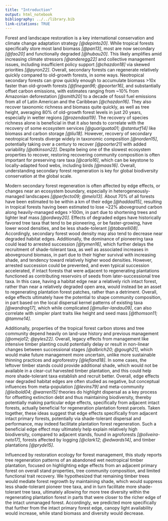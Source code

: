 ```yaml
---
title: "Introduction"
output: html_notebook
bibliography: ../../library.bib
link-citations: TRUE
---
```




<!-- # Outline -->


<!-- 1.  importance of reforestation/regeneration/regrowth -->
<!-- 2.  patterns of reforestation -->
<!--     1.  general -->
<!--     2.  tropical -->
<!-- 3.  things that affect reforestation -->
<!--     1.  edge effects -->
<!--     2.  plantation structure? -->
<!-- 4.  [for NGO--start biomass census] -->
<!--     1.  Does leaving the plantation structure help reforestation? -->
<!--         1.  shade -->
<!--         2.  edge effects (i.e. buffer) -->
<!--     2.  How does the forest regenerate by distance to primary forest? -->
<!--         1.  how much [effort] do we need to re-seed? / how much can we leave to nature? -->



<!-- # Draft -->


Forest and landscape restoration is a key international conservation and climate change adaptation strategy *[@depinto20]*.
While tropical forests specifically store most land biomass *[@pan13]*, most are now secondary *[@fao20]* and functionally degraded *[@hubau20]*.
This likely amplifies amid increasing climate stressors *[@anderegg22]* and collective management issues, including insufficient policy support *[@chazdon18]* via skewed priorities *[@pyron22]*.
Overall, secondary forests can regenerate relatively quickly compared to old-growth forests, in some ways.
Neotropical secondary forests can grow quickly enough to accumulate biomass >10x faster than old-growth forests *[@finegan96; @poorter16]*, and substantially offset carbon emissions, with estimates ranging from ~10% from Amazonian deforestation *[@smith20]* to a decade of fossil fuel emissions from all of Latin American and the Caribbean *[@chazdon16]*.
They also recover taxonomic richness and biomass quite quickly, as well as tree height, averaging 80% of old-growth forest levels in just 20 years, especially in wetter regions *[@rozendaal19]*.
The recovery of species richness alone is beneficial in that it also tends to correlate with the recovery of some ecosystem services *[@guariguata01; @stanturf14]* like biomass and carbon storage *[@liu18]*.
However, recovery of secondary neotropical forests diverge widely in taxonomic composition *[@norden15]*, potentially taking over a century to recover *[@poorter21]* with added variability *[@atkinson22]*.
Despite being one of the slowest ecosystem properties to recover, restoring recovering community composition is often important for preserving rare taxa *[@carlo16]*, which can be keystone to locally-adapted food webs, including birds *[@maas16]*.
Overall, understanding secondary forest regeneration is key for global biodiversity conservation at the global scale.

Modern secondary forest regeneration is often affected by edge effects, or changes near an ecosystem boundary, especially in heterogeneously-managed landscapes *[@perfecto09; @melo13]*.
About 70% of all forests have been estimated to be within a km of their edge *[@haddad15]*, resulting in tropical forests having been estimated to lose ~22% aboveground carbon along heavily-managed edges >100m, in part due to shortening trees and lighter leaf mass *[@ordway20]*.
Effects of degraded edges have historically favored tree taxa that tend to be pioneering, or be faster-growing, have lower wood densities, and be less shade-tolerant *[@tabarelli08]*.
Accordingly, secondary forest wood density may also tend to decrease near degraded habitat edges.
Additionally, the dominance of pioneering taxa could lead to arrested succession *[@tymen16]*, which further delays the recruitment of shade-tolerant taxa, as well as associated increases in aboveground biomass, in part due to their higher survival with increasing shade, and tendency toward relatively higher wood densities.
However, arrested succession could be prevented, and even typical succession accelerated, if intact forests that were adjacent to regenerating plantations functioned as contributing reservoirs of seeds from later-successional tree taxa.
In this case, having a habitat edge near a relatively rich intact forest, rather than near a relatively degraded open area, would instead be an asset to regenerating plantation forest patches, rather than a detriment.
Overall, edge effects ultimately have the potential to shape community composition, in part based on the local dispersal kernel patterns of existing taxa *[@wandrag17]*, which while complicated *[@muller-landau09]*, can also correlate with simpler plant traits like height and seed mass *[@thomson11; @tamme14]*.

Additionally, properties of the tropical forest carbon stores and tree community depend heavily on land-use history and previous management *[@omeja12; @pyles22]*.
Overall, legacy effects from management like intensive timber planting could potentially delay or result in non-linear changes between successional stages *[@albrich20; @gough21]*, which would make future management more uncertain, unlike more sustainable thinning practices and agroforestry *[@lefland18]*.
In some cases, the leftover timber stands could provide additional shade, which would not be available in a clear-cut harvested timber plantation, and this could help more shade-tolerant taxa establish and recruit better.
Overall, edge effects near degraded habitat edges are often studied as negative, but conceptual influences from meta-population *[@levins79]* and meta-community *[@leibold04; @warren15]* theories do highlight dispersal as a key process for offsetting extinction debt and thus maintaining biodiversity, thereby potentially making particular edge effects, specifically from adjacent intact forests, actually beneficial for regeneration plantation forest parcels.
Taken together, these ideas suggest that edge effects specifically from adjacent intact primary forests, potentially via shade-tolerant dispersal and performance, may indeed facilitate plantation forest regeneration.
Such a beneficial edge effect may ultimately help explain relatively high biodiversity, compared to adjacent stands, found in agroforests *[@oliveira-neto17]*, forests affected by logging *[@clark12; @edwards14]*, and timber plantations *[@pryde15]*.

<!-- role of N-fixing trees... *[@lai18]* -->
<!-- A subset of secondary forests include naturally regenerating timber plantations, which may show unique recovery patterns. -->
<!-- .. -->
<!-- More specifically, regenerating timer plantations may also experience edge effects, but they tend to be ...  -->
<!-- - from *[@anderson22; others]* -->
<!-- - examples of *B. quinata* plantation papers specifically -->

Influenced by restoration ecology for forest management, this study reports tree regeneration patterns of an abandoned wet neotropical timber plantation, focused on highlighting edge effects from an adjacent primary forest on overall stand properties, tree community composition, and limited functional trait recovery.
<!-- **- what is new in this study?** -->
We hypothesized that remaining timber trees would mediate forest regrowth by maintaining shade, which would suppress less shade-tolerant pioneer tree taxa, and in turn facilitate more shade-tolerant tree taxa, ultimately allowing for more tree diversity within the regenerating plantation forest in parts that were closer to the richer edge of the intact unmanaged forest.
    <!-- - supported by inference?! -->
Accordingly, we predicted more specifically that further from the intact primary forest edge, canopy light availability would increase, while stand biomass and diversity would decrease.

<!-- - conceptual hypothesis diagram? -->



<!-- # attic -->



<!-- Forest regeneration has the potential to store *## C* and preserve *## diversity* globally in the coming decades (UN, Bonn challenge). -->

<!-- At local scales, regeneration is strongly affected by landscape [ecological] heterogeneity as well as management history. -->

<!-- However, patterns of forest regeneration remain unclear, especially at more local scales (< ~50 ha). -->

<!-- Syntheses (Finegan 1996) and chronosequence studies show that secondary forests mostly regenerate (~50-80%, compared to old-growth forests) rather quickly (decades, < 20 years), mainly with respect to tree height, above-ground biomass (Poorter et al 2016), and species richness, especially in wetter regions *[@rozendaal19; @onyekwelu16]*. -->

<!-- However, while restoring species richness may be enough to maintain some ecosystem functions like carbon storage (Liu et al 2018), it does not guarantee the restoration of species composition. -->

<!-- Instead, changes to species composition likely last up to centuries,  -->


<!-- [High] Regional biodiversity [can] affects/increases the uncertainty about the local occurrences and outcomes of specific species interactions, -->

<!-- such as after dispersal and/or niche overlap [CITE-niche, neutral theory]. -->

<!-- [At the same time,] Diverse local management activity modifies demographic states/profiles of various taxa's population dynamics. -->

<!-- For example, active timber plantations strongly promote the population growth of focal taxa at the expense of non-focal taxa. -->

<!-- After abandonment, however, the ecosystem likely reflects how continuous regional ecological processes look different given past management. -->

<!-- such as seed dispersal from nearby primary forest edges. -->

<!-- [These] Interactions between background ecology and human management ultimately have both local and general implications for the potential conservation/stability of ecosystem services/functions -->

<!-- like biomass/carbon storage and biodiversity maintenance, -->

<!-- as well as manager livelihood. -->

<!-- Slower changes in composition can also be influenced by seed banks, herbivore communities, and dispersal from the surrounding landscape, all of which may affect diverging restoration trajectories among tropical forests *(@nordon15, Christensen 2014, Munroe et al 2013, Chazdon et al 2007)*. -->

<!-- but lagging changes in composition may contribute to reduced effects of diversity on other forest functions (Griess et al 2012). -->

<!-- Restoring species composition more quickly is likely a place where active forest managers can have the most unique impacts. -->

<!-- For land managers / foresters with interest in conservation, inheriting land affected by past decisions is a reality. One of the legacies is where the land was placed. To best manage it in the future, an initial assessment of the ecological status of the land is important to understand it's likely trajectory, and what it will need in the future for tailed services/conservation/protection. -->

<!-- Edge effects are known for degrading primary forest, but they can also be used to assist reforestation. -->

<!-- Traditional edge effects act by mortality of large trees that makes room for pioneer species to enter, but existing interior pioneer species also have dispersal radii that overlap with the adjacent exterior, potentially facilitating regeneration. -->

<!-- Encroachment vs. facilitation relies on a balance between mortality (per area) and dispersal + establishment + stem growth. -->

<!-- So pioneer species can be helpful for reforestation though they are typically seen as bad for old forest conservation. -->



<!-- Especially for abandoned land that regenerates via various processes (Stanturf et al 2014), the proximity to less disturbed habitat can affect the composition of the regrowing community by changing effective seed dispersal kernels and probability of establishment (Wandrag et al 2017, Guariguata & Ostertag 2001), along with animal disperser communities themselves (Gilroy et al 2014). -->



<!-- Edge effects can also operate via the style of management, including logging decisions (Edwards et al 2014, Clark et al 2012) and land-use history generally (Omeja et al 2012), can also affect stand diversity maintenance, -->



<!-- possibly by changing early tree survival probabilities, growth rates, and/or competition, -->

<!-- but surprisingly less likely facilitation by nitrogen-fixing trees (Lai et al 2018). -->

<!-- It may also be that due to both high recruitment and mortality (turnover) of pioneering species' stems, transitions from early- to late-successional communities may be more complex than gradual (van Greugel et al 2007). -->



<!-- To understand the ecological principles behind secondary forest regeneration (Hulshoff & Powers 2019), here we study the regeneration of an abandoned timber plantation as a function of distance from surrounding native forest. -->

<!-- -   how can we expect it to regrow? -->
<!-- -   how far/much [effort] do we need to re-seed? -->

<!-- We hypothesized that planted canopy species would facilitate regeneration by reducing competitive suppression of more shade-tolerant taxa by pioneering species, having mixed effects on stand diversity. -->

<!-- We also considered how the legacy plantation canopy structure mediated forest stand effects via changes in abiotic conditions like light availability and microtopography (Powers & Peréz-Aviles 2012). -->

